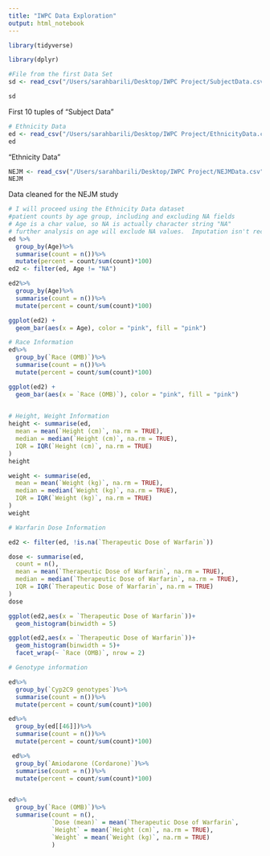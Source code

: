 ```yaml
---
title: "IWPC Data Exploration"
output: html_notebook
---
```



```r
library(tidyverse)

library(dplyr)

```
```r
#File from the first Data Set
sd <- read_csv("/Users/sarahbarili/Desktop/IWPC Project/SubjectData.csv")
```
```r
sd
```
First 10 tuples of "Subject Data"
```r
# Ethnicity Data
ed <- read_csv("/Users/sarahbarili/Desktop/IWPC Project/EthnicityData.csv")
ed
```
"Ethnicity Data"
```r
NEJM <- read_csv("/Users/sarahbarili/Desktop/IWPC Project/NEJMData.csv")
NEJM
```
Data cleaned for the NEJM study
```r
# I will proceed using the Ethnicity Data dataset
#patient counts by age group, including and excluding NA fields
# Age is a char value, so NA is actually character string "NA"
# further analysis on age will exclude NA values.  Imputation isn't recommened as missing data accounts for more that 10% of total data
ed %>%
  group_by(Age)%>%
  summarise(count = n())%>%
  mutate(percent = count/sum(count)*100)
ed2 <- filter(ed, Age != "NA")

ed2%>%
  group_by(Age)%>%
  summarise(count = n())%>%
  mutate(percent = count/sum(count)*100)

ggplot(ed2) +
  geom_bar(aes(x = Age), color = "pink", fill = "pink")
```

```r

# Race Information
ed%>%
  group_by(`Race (OMB)`)%>%
  summarise(count = n())%>%
  mutate(percent = count/sum(count)*100)

ggplot(ed2) +
  geom_bar(aes(x = `Race (OMB)`), color = "pink", fill = "pink")
  
```
```r
# Height, Weight Information
height <- summarise(ed,
  mean = mean(`Height (cm)`, na.rm = TRUE),
  median = median(`Height (cm)`, na.rm = TRUE),
  IQR = IQR(`Height (cm)`, na.rm = TRUE)
)
height

weight <- summarise(ed,
  mean = mean(`Weight (kg)`, na.rm = TRUE),
  median = median(`Weight (kg)`, na.rm = TRUE),
  IQR = IQR(`Weight (kg)`, na.rm = TRUE)
)
weight


```
```r
# Warfarin Dose Information

ed2 <- filter(ed, !is.na(`Therapeutic Dose of Warfarin`))

dose <- summarise(ed,
  count = n(),
  mean = mean(`Therapeutic Dose of Warfarin`, na.rm = TRUE),
  median = median(`Therapeutic Dose of Warfarin`, na.rm = TRUE),
  IQR = IQR(`Therapeutic Dose of Warfarin`, na.rm = TRUE)
)
dose

ggplot(ed2,aes(x = `Therapeutic Dose of Warfarin`))+
  geom_histogram(binwidth = 5)

ggplot(ed2,aes(x = `Therapeutic Dose of Warfarin`))+
  geom_histogram(binwidth = 5)+
  facet_wrap(~ `Race (OMB)`, nrow = 2)

```

```r
# Genotype information

ed%>%
  group_by(`Cyp2C9 genotypes`)%>%
  summarise(count = n())%>%
  mutate(percent = count/sum(count)*100)

ed%>%
  group_by(ed[[46]])%>%
  summarise(count = n())%>%
  mutate(percent = count/sum(count)*100)

```
```r
 ed%>%
  group_by(`Amiodarone (Cordarone)`)%>%
  summarise(count = n())%>%
  mutate(percent = count/sum(count)*100)


ed%>%
  group_by(`Race (OMB)`)%>%
  summarise(count = n(),
            `Dose (mean)` = mean(`Therapeutic Dose of Warfarin`,              na.rm = TRUE),
            `Height` = mean(`Height (cm)`, na.rm = TRUE),
            `Weight` = mean(`Weight (kg)`, na.rm = TRUE)
            )

```
```r

```

